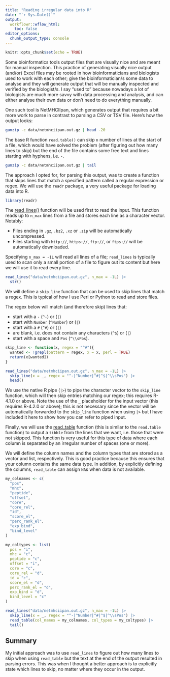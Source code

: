 ```yaml
---
title: "Reading irregular data into R"
date: "`r Sys.Date()`"
output:
  workflowr::wflow_html:
    toc: false
editor_options:
  chunk_output_type: console
---
```


```r
knitr::opts_chunk$set(echo = TRUE)
```

Some bioinformatics tools output files that are visually nice and are meant for manual inspection. This practice of generating visually nice output (and/or) Excel files may be rooted in how bioinformaticians and biologists used to work with each other; give the bioinformatician/s some data to analyse and they will generate output that will be manually inspected and verified by the biologist/s. I say "used to" because nowadays a lot of biologists are much more savvy with data processing and analysis, and can either analyse their own data or don't need to do everything manually.

One such tool is NetMHCIIpan, which generates output that requires a bit more work to parse in contrast to parsing a CSV or TSV file. Here's how the output looks:

```bash
gunzip -c data/netmhciipan.out.gz | head -20
```

The base R function `read.table()` can skip `n` number of lines at the start of a file, which would have solved the problem (after figuring out how many lines to skip) but the end of the file contains some free text and lines starting with hyphens, i.e. `-`.

```bash
gunzip -c data/netmhciipan.out.gz | tail
```

The approach I opted for, for parsing this output, was to create a function that skips lines that match a specified pattern called a regular expression or regex. We will use the `readr` package, a very useful package for loading data into R.

```r
library(readr)
```

The [read_lines()](https://readr.tidyverse.org/reference/read_lines.html) function will be used first to read the input. This function reads up to `n_max` lines from a file and stores each line as a character vector. Notably:

* Files ending in `.gz`, `.bz2`, `.xz` or `.zip` will be automatically uncompressed.
* Files starting with `http://`, `https://`, `ftp://`, or `ftps://` will be automatically downloaded.

Specifying `n_max = -1L` will read all lines of a file; `read_lines` is typically used to scan only a small portion of a file to figure out its content but here we will use it to read every line.

```r
read_lines("data/netmhciipan.out.gz", n_max = -1L) |>
  str()
```

We will define a `skip_line` function that can be used to skip lines that match a regex. This is typical of how I use Perl or Python to read and store files.

The regex below will match (and therefore skip) lines that:

* start with a `-` (`^-`) or (`|`)
* start with `Number` (`^Number`) or (`|`)
* start with a `#` (`^#`) or (`|`)
* are blank, i.e. does not contain any characters (`^$`) or (`|`)
* start with a space and `Pos` (`^\\sPos`).

```r
skip_line <- function(x, regex = "^#"){
  wanted <- !grepl(pattern = regex, x = x, perl = TRUE)
  return(x[wanted])
}

read_lines("data/netmhciipan.out.gz", n_max = -1L) |>
  skip_line(x = _, regex = "^-|^Number|^#|^$|^\\sPos") |>
  head()
```

We use the native R pipe (`|>`) to pipe the character vector to the `skip_line` function, which will then skip entries matching our regex; this requires R-4.1.0 or above. Note the use of the `_` placeholder for the input vector (this requires R-4.2.0 or above); this is not necessary since the vector will be automatically forwarded to the `skip_line` function when using `|>` but I have included it here to show how you can refer to piped input.

Finally, we will use the [read_table](https://readr.tidyverse.org/reference/read_table.html) function (this is similar to the `read.table` function) to output a `tibble` from the lines that we want, i.e. those that were not skipped. This function is very useful for this type of data where each column is separated by an irregular number of spaces (one or more).

We will define the column names and the column types that are stored as a vector and list, respectively. This is good practice because this ensures that your column contains the same data type. In addition, by explicitly defining the columns, `read_table` can assign `NA`s when data is not available.

```r
my_colnames <- c(
  "pos",
  "mhc",
  "peptide",
  "offset",
  "core",
  "core_rel",
  "id",
  "score_el",
  "perc_rank_el",
  "exp_bind",
  "bind_level"
)

my_coltypes <- list(
  pos = "i",
  mhc = "c",
  peptide = "c",
  offset = "i",
  core = "c",
  core_rel = "d",
  id = "c",
  score_el = "d",
  perc_rank_el = "d",
  exp_bind = "d",
  bind_level = "c"
)

read_lines("data/netmhciipan.out.gz", n_max = -1L) |>
  skip_line(x = _, regex = "^-|^Number|^#|^$|^\\sPos") |>
  read_table(col_names = my_colnames, col_types = my_coltypes) |>
  tail()
```

## Summary

My initial approach was to use `read_lines` to figure out how many lines to skip when using `read_table` but the text at the end of the output resulted in parsing errors. This was when I thought a better approach is to explicitly state which lines to skip, no matter where they occur in the output.
